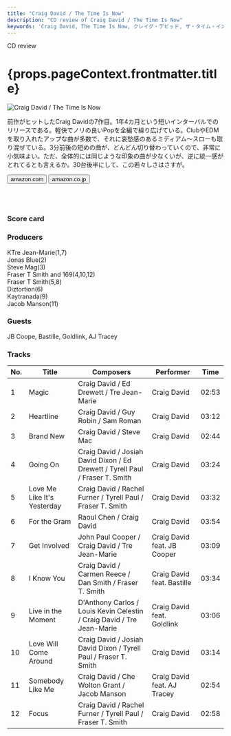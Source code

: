 ```yaml
---
title: "Craig David / The Time Is Now"
description: "CD review of Craig David / The Time Is Now"
keywords: 'Craig David, The Time Is Now, クレイグ・デビッド, ザ・タイム・イズ・ナウ'
---
```





<p className="largeP">CD review</p>
<h1 className="h1--no--margin">{props.pageContext.frontmatter.title}</h1>

<Row  className="image-card-group">
	<Column colMd={"4"} colLg={"4"} noGutterMdLeft="">
       <ImageCard>

![Craig David / The Time Is Now](../../images/cd/craigdavid3L.jpg) 

</ImageCard>
	</Column>
	<Column colMd={"8"} colLg={"8"} noGutterMdLeft="">
	<p>
	前作がヒットしたCraig Davidの7作目。1年4カ月という短いインターバルでのリリースである。軽快でノリの良いPopを全編で繰り広げている。ClubやEDMを取り入れたアップな曲が多数で、それに哀愁感のあるミディアム～スローも取り混ぜている。3分前後の短めの曲が、どんどん切り替わっていくので、非常に小気味よい。ただ、全体的には同じような印象の曲が少なくいが、逆に統一感がとれてるとも言えるか。30台後半にして、この若々しさはさすが。
	</p>
	<div>
	  <Button href="https://amzn.to/2Oc233B" kind="primary" size="small" renderIcon={ArrowUpRight24}>
      amazon.com
      </Button>
      <Button href="https://amzn.to/2ZdZC6M" kind="secondary" size="small" renderIcon={ArrowUpRight24}>
      amazon.co.jp
      </Button>
	</div>
	<a href="https://geo.music.apple.com/jp/album/the-time-is-now-deluxe/1281090564?mt=1&app=music&ls=1&at=11lcug" style="display:inline-block;overflow:hidden;background:url(https://linkmaker.itunes.apple.com/ja-jp/lockup.svg?releaseDate=2018-01-26T00:00:00Z&kind=album&bubble=apple_music&style=mono-black) no-repeat;width:180px;height:45px;"></a>
	<a href="https://geo.music.apple.com/jp/album/the-time-is-now-deluxe/1281090564?app=itunes&at=11lcug" style="display:inline-block;overflow:hidden;background:url(https://linkmaker.itunes.apple.com/ja-jp/badge-lrg.svg?releaseDate=2018-01-26T00:00:00Z&kind=album&bubble=itunes_music) no-repeat;width:140px;height:45px;"></a>
	</Column>
</Row>
<Row >
	<Column colMd={"4"} colLg={"4"} noGutterMdLeft="">
<div>
    <h3>Score card</h3>
	<SliderJS1 value="5" />
    <SliderJS2 value="1" />
	<SliderJS3 value="1" />
    <SliderJS4 value="8" />
</div>
</Column>
<Column colMd={"8"} colLg={"8"} noGutterMdLeft="">
<div>
<h3>Producers</h3>
<p>
KTre Jean-Marie(1,7)
<br/>Jonas Blue(2)
<br/>Steve Mag(3)
<br/>Fraser T Smith and 169(4,10,12)
<br/>Fraser T Smith(5,8)
<br/>Diztortion(6)
<br/>Kaytranada(9)
<br/>Jacob Manson(11)
</p>
<h3>Guests</h3>
<p>
JB Coope, Bastille, Goldlink, AJ Tracey
</p>
</div>
</Column>
</Row>

<h3>Tracks</h3>

| No. |	 Title                      |	 Composers                                                                  |	 Performer                |	 Time |
| --- |	--------------------------- | ----------------------------------------------------------------------------- | --------------------------- | ----- |
| 1	  |	Magic                      	| Craig David / Ed Drewett / Tre Jean-Marie                                    	| Craig David                 |	02:53 |
| 2	  |	Heartline                  	| Craig David / Guy Robin / Sam Roman                                          	| Craig David                 |	03:12 |
| 3	  |	Brand New                  	| Craig David / Steve Mac                                                      	| Craig David                 |	02:44 |
| 4	  |	Going On                   	| Craig David / Josiah David Dixon / Ed Drewett / Tyrell Paul / Fraser T. Smith	| Craig David                 |	03:24 |
| 5	  |	Love Me Like It's Yesterday | Craig David / Rachel Furner / Tyrell Paul / Fraser T. Smith                  	| Craig David                 |	03:32 |
| 6	  |	For the Gram               	| Raoul Chen / Craig David                                                     	| Craig David                 |	03:54 |
| 7	  |	Get Involved               	| John Paul Cooper / Craig David / Tre Jean-Marie                              	| Craig David feat. JB Cooper |	03:09 |
| 8	  |	I Know You                 	| Craig David / Carmen Reece / Dan Smith / Fraser T. Smith                     	| Craig David feat. Bastille  |	03:34 |
| 9	  |	Live in the Moment         	| D'Anthony Carlos / Louis Kevin Celestin / Craig David / Tre Jean-Marie       	| Craig David feat. Goldlink  |	03:06 |
| 10  |	Love Will Come Around      	| Craig David / Josiah David Dixon / Tyrell Paul / Fraser T. Smith             	| Craig David                 |	03:14 |
| 11  |	Somebody Like Me           	| Craig David / Che Wolton Grant / Jacob Manson                                	| Craig David feat. AJ Tracey |	02:54 |
| 12  |	Focus                      	| Craig David / Rachel Furner / Tyrell Paul / Fraser T. Smith                  	| Craig David                 |	02:58 |
